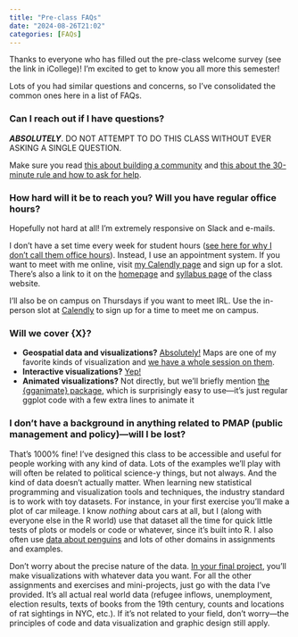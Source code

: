 ```yaml
---
title: "Pre-class FAQs"
date: "2024-08-26T21:02"
categories: [FAQs]
---
```


Thanks to everyone who has filled out the pre-class welcome survey (see the link in iCollege)! I’m excited to get to know you all more this semester!

Lots of you had similar questions and concerns, so I’ve consolidated the common ones here in a list of FAQs. 


### Can I reach out if I have questions?

***ABSOLUTELY***. DO NOT ATTEMPT TO DO THIS CLASS WITHOUT EVER ASKING A SINGLE QUESTION.

Make sure you read [this about building a community](/news/2024-08-26_building-community.qmd) and [this about the 30-minute rule and how to ask for help](/news/2024-08-26_reaching-out-when-stuck.qmd).


### How hard will it be to reach you? Will you have regular office hours?

Hopefully not hard at all! I'm extremely responsive on Slack and e-mails.

I don’t have a set time every week for student hours ([see here for why I don’t call them office hours](/syllabus.qmd#student-hours)). Instead, I use an appointment system. If you want to meet with me online, visit [my Calendly page](https://calendly.com/andrewheiss/) and sign up for a slot. There’s also a link to it on the [homepage](/) and [syllabus page](/syllabus.qmd) of the class website.

I'll also be on campus on Thursdays if you want to meet IRL. Use the in-person slot at [Calendly](https://calendly.com/andrewheiss/) to sign up for a time to meet me on campus.


### Will we cover {X}? 

- **Geospatial data and visualizations?** [Absolutely!](/content/12-content.qmd) Maps are one of my favorite kinds of visualization and [we have a whole session on them](/example/12-example.qmd).
- **Interactive visualizations?** [Yep!](/content/10-content.qmd)
- **Animated visualizations?** Not directly, but we’ll briefly mention [the {gganimate} package](https://gganimate.com/), which is surprisingly easy to use—it’s just regular ggplot code with a few extra lines to animate it

### I don’t have a background in anything related to PMAP (public management and policy)—will I be lost?

That’s 1000% fine! I’ve designed this class to be accessible and useful for people working with any kind of data. Lots of the examples we’ll play with will often be related to political science-y things, but not always. And the kind of data doesn’t actually matter. When learning new statistical programming and visualization tools and techniques, the industry standard is to work with toy datasets. For instance, in your first exercise you’ll make a plot of car mileage. I know *nothing* about cars at all, but I (along with everyone else in the R world) use that dataset all the time for quick little tests of plots or models or code or whatever, since it’s built into R. I also often use [data about penguins](https://allisonhorst.github.io/palmerpenguins/) and lots of  other domains in assignments and examples.

Don’t worry about the precise nature of the data. [In your final project](/assignment/final-project.qmd), you’ll make visualizations with whatever data you want. For all the other assignments and exercises and mini-projects, just go with the data I’ve provided. It’s all actual real world data (refugee inflows, unemployment, election results, texts of books from the 19th century, counts and locations of rat sightings in NYC, etc.). If it’s not related to your field, don’t worry—the principles of code and data visualization and graphic design still apply.
